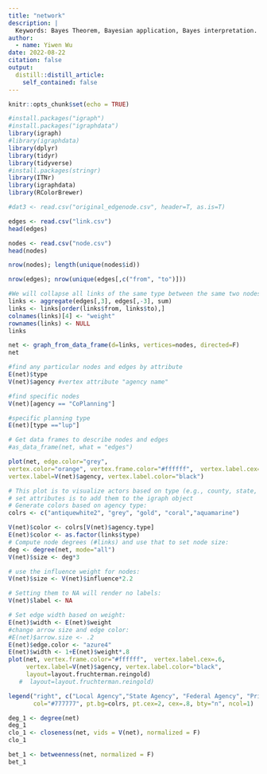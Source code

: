 ```yaml
---
title: "network"
description: |
  Keywords: Bayes Theorem, Bayesian application, Bayes interpretation.
author:
  - name: Yiwen Wu
date: 2022-08-22
citation: false
output:
  distill::distill_article:
    self_contained: false
---
```


```r
knitr::opts_chunk$set(echo = TRUE)


```


```r
#install.packages("igraph")
#install.packages("igraphdata")
library(igraph)
#library(igraphdata)
library(dplyr)
library(tidyr)
library(tidyverse)
#install.packages(stringr)
library(ITNr)
library(igraphdata)
library(RColorBrewer)
```


```r
#dat3 <- read.csv("original_edgenode.csv", header=T, as.is=T) 

```


```r
edges <- read.csv("link.csv")
head(edges)
```

```r
nodes <- read.csv("node.csv")
head(nodes)

```


```r
nrow(nodes); length(unique(nodes$id))
```

```r
nrow(edges); nrow(unique(edges[,c("from", "to")]))
```


```r
#We will collapse all links of the same type between the same two nodes by summing their weights, using aggregate() by “from”, “to”, & “type”
links <- aggregate(edges[,3], edges[,-3], sum)
links <- links[order(links$from, links$to),]
colnames(links)[4] <- "weight"
rownames(links) <- NULL
links
```

```r
net <- graph_from_data_frame(d=links, vertices=nodes, directed=F)
net
```

```r
#find any particular nodes and edges by attribute
E(net)$type
V(net)$agency #vertex attribute "agency name"

#find specific nodes 
V(net)[agency == "CoPlanning"]

#specific planning type
E(net)[type =="lup"]
```

```r
# Get data frames to describe nodes and edges 
#as_data_frame(net, what = "edges")
```

```r
plot(net, edge.color="grey",
vertex.color="orange", vertex.frame.color="#ffffff",  vertex.label.cex=.8,
vertex.label=V(net)$agency, vertex.label.color="black")

```

```r
# This plot is to visualize actors based on type (e.g., county, state, fed, private, nonprofit, private)
# set attributes is to add them to the igraph object
# Generate colors based on agency type:
colrs <- c("antiquewhite2", "grey", "gold", "coral","aquamarine")

V(net)$color <- colrs[V(net)$agency.type]
E(net)$color <- as.factor(links$type)
# Compute node degrees (#links) and use that to set node size:
deg <- degree(net, mode="all")
V(net)$size <- deg*3

# use the influence weight for nodes:
V(net)$size <- V(net)$influence*2.2

# Setting them to NA will render no labels:
V(net)$label <- NA

# Set edge width based on weight:
E(net)$width <- E(net)$weight
#change arrow size and edge color:
#E(net)$arrow.size <- .2
E(net)$edge.color <- "azure4"
E(net)$width <- 1+E(net)$weight*.8
plot(net, vertex.frame.color="#ffffff",  vertex.label.cex=.6, 
     vertex.label=V(net)$agency, vertex.label.color="black",
     layout=layout.fruchterman.reingold)
   #  layout=layout.fruchterman.reingold)

legend("right", c("Local Agency","State Agency", "Federal Agency", "Private Sector", "Nonprofit"), pch=21,
       col="#777777", pt.bg=colrs, pt.cex=2, cex=.8, bty="n", ncol=1)


```

```r
deg_1 <- degree(net)
deg_1
clo_1 <- closeness(net, vids = V(net), normalized = F)
clo_1

bet_1 <- betweenness(net, normalized = F)
bet_1
```

```r


```


```r

```


```r

```

```r

```

```r

```

```r

```

```r

```

